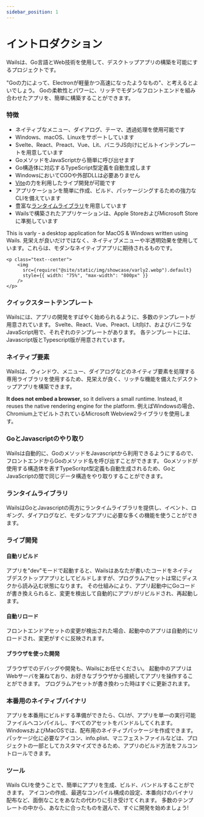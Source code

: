 ```yaml
---
sidebar_position: 1
---
```


# イントロダクション

Wailsは、Go言語とWeb技術を使用して、デスクトップアプリの構築を可能にするプロジェクトです。

"Goの力によって、Electronが軽量かつ高速になったようなもの"、と考えるとよいでしょう。 Goの柔軟性とパワーに、リッチでモダンなフロントエンドを組み合わせたアプリを、簡単に構築することができます。

### 特徴

- ネイティブなメニュー、ダイアログ、テーマ、透過処理を使用可能です
- Windows、macOS、Linuxをサポートしています
- Svelte、React、Preact、Vue、Lit、バニラJS向けにビルトインテンプレートを用意しています
- GoメソッドをJavaScriptから簡単に呼び出せます
- Go構造体に対応するTypeScript型定義を自動生成します
- WindowsにおいてCGOや外部DLLは必要ありません
- [Vite](https://vitejs.dev/)の力を利用したライブ開発が可能です
- アプリケーションを簡単に作成、ビルド、パッケージングするための強力なCLIを備えています
- 豊富な[ランタイムライブラリ](/docs/reference/runtime/intro)を用意しています
- Wailsで構築されたアプリケーションは、Apple StoreおよびMicrosoft Storeに準拠しています

This is varly - a desktop application for MacOS & Windows written using Wails. 見栄えが良いだけではなく、ネイティブメニューや半透明効果を使用しています。これらは、モダンなネイティブアプリに期待されるものです。

```mdx-code-block
<p class="text--center">
    <img
      src={require("@site/static/img/showcase/varly2.webp").default}
      style={{ width: "75%", "max-width": "800px" }}
    />
</p>
```

### クイックスタートテンプレート

Wailsには、アプリの開発をすばやく始められるように、多数のテンプレートが用意されています。 Svelte、React、Vue、Preact、Lit向け、およびバニラなJavaScript用で、それぞれのテンプレートがあります。 各テンプレートには、Javascript版とTypescript版が用意されています。

### ネイティブ要素

Wailsは、ウィンドウ、メニュー、ダイアログなどのネイティブ要素を処理する専用ライブラリを使用するため、見栄えが良く、リッチな機能を備えたデスクトップアプリを構築できます。

**It does not embed a browser**, so it delivers a small runtime. Instead, it reuses the native rendering engine for the platform. 例えばWindowsの場合、Chromium上でビルトされているMicrosoft Webview2ライブラリを使用します。

### GoとJavascriptのやり取り

Wailsは自動的に、GoのメソッドをJavascriptから利用できるようにするので、フロントエンドからGoのメソッド名を呼び出すことができます。 Goメソッドが使用する構造体を表すTypeScritpt型定義も自動生成されるため、GoとJavaScriptの間で同じデータ構造をやり取りすることができます。

### ランタイムライブラリ

WailsはGoとJavascriptの両方にランタイムライブラリを提供し、イベント、ロギング、ダイアログなど、モダンなアプリに必要な多くの機能を使うことができます。

### ライブ開発

#### 自動リビルド

アプリを"dev"モードで起動すると、Wailsはあなたが書いたコードをネイティブデスクトップアプリとしてビルドしますが、プログラムアセットは常にディスクから読み込む状態になります。 その仕組みにより、アプリ起動中にGoコードが書き換えられると、変更を検出して自動的にアプリがリビルドされ、再起動します。

#### 自動リロード

フロントエンドアセットの変更が検出された場合、起動中のアプリは自動的にリロードされ、変更がすぐに反映されます。

#### ブラウザを使った開発

ブラウザでのデバッグや開発も、Wailsにお任せください。 起動中のアプリはWebサーバを兼ねており、お好きなブラウザから接続してアプリを操作することができます。 プログラムアセットが書き換わった時はすぐに更新されます。

### 本番用のネイティブバイナリ

アプリを本番用にビルドする準備ができたら、CLIが、アプリを単一の実行可能ファイルへコンパイルし、すべてのアセットをバンドルしてくれます。 WindowsおよびMacOSでは、配布用のネイティブパッケージを作成できます。 パッケージ化に必要なアイコン、info.plist、マニフェストファイルなどは、プロジェクトの一部としてカスタマイズできるため、アプリのビルド方法をフルコントロールできます。

### ツール

Wails CLIを使うことで、簡単にアプリを生成、ビルド、バンドルすることができます。 アイコンの作成、最適なコンパイル構成の設定、本番向けのバイナリ配布など、面倒なことをあなたの代わりに引き受けてくれます。 多数のテンプレートの中から、あなたに合ったものを選んで、すぐに開発を始めましょう!
